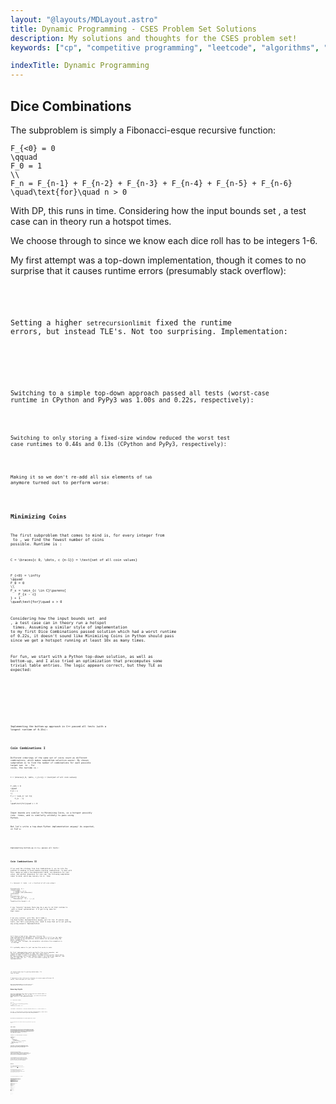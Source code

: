 ```yaml
---
layout: "@layouts/MDLayout.astro"
title: Dynamic Programming - CSES Problem Set Solutions
description: My solutions and thoughts for the CSES problem set!
keywords: ["cp", "competitive programming", "leetcode", "algorithms", "data structures"]

indexTitle: Dynamic Programming
---
```








<Intro />


## Dice Combinations <Spec href="https://cses.fi/problemset/task/1633" cdate="2024-03-13" />

The subproblem is simply a Fibonacci-esque recursive function:

```latex-gather
F_{<0} = 0
\qquad
F_0 = 1
\\
F_n = F_{n-1} + F_{n-2} + F_{n-3} + F_{n-4} + F_{n-5} + F_{n-6}
\quad\text{for}\quad n > 0
```

With DP, this runs in <Eq code="O(n)" /> time. Considering how the input bounds set <Eq code="n \le {10}^6" />, a test case can in theory run a hotspot <Eq code="6 \times {10}^6" /> times.

We choose <Eq code="F_{n-1}" /> through to <Eq code="F_{n-6}" /> since we know each dice roll has to be integers 1-6.

My first attempt was a top-down implementation, though it comes to no surprise that it causes runtime errors (presumably stack overflow):


<SpoilerBlock buttonLabel="Failed Python Solution (Stack Overflow)">
    <Code code={SolDiceCombinations01} lang="py" />
</SpoilerBlock>

Setting a higher `setrecursionlimit` fixed the runtime errors, but instead TLE's. Not too surprising. Implementation:


<SpoilerBlock buttonLabel="Failed Python Solution (TLE)">
    <Code code={SolDiceCombinations02} lang="py" />
</SpoilerBlock>

Switching to a simple top-down approach passed all tests (worst-case runtime in CPython and PyPy3 was 1.00s and 0.22s, respectively):


<Code code={SolDiceCombinations03} lang="py" />

Switching to only storing a fixed-size window reduced the worst test case runtimes to 0.44s and 0.13s (CPython and PyPy3, respectively):


<Code code={SolDiceCombinations04} lang="py" />

Making it so we don't re-add all six elements of `tab` anymore turned out to perform worse:


<Code code={SolDiceCombinations05} lang="py" />


## Minimizing Coins <Spec href="https://cses.fi/problemset/task/1634" cdate="2024-03-31" />

The first subproblem that comes to mind is, for every integer from <Eq code="0" /> to <Eq code="x" />, we find the fewest number of coins possible. Runtime is <Eq code="O(xn)" />:

```latex-eq
C = \braces{c_0, \dots, c_{n-1}} = \text{set of all coin values}
```
```latex-gather
F_{<0} = \infty
\qquad
F_0 = 0
\\
F_x = \min_{c \in C}\parens{
    F_{x - c}
} + 1
\quad\text{for}\quad x > 0
```

Considering how the input bounds set <Eq code="n \le 100" /> and <Eq code="x \le {10}^6" />, a test case can in theory run a hotspot <Eq code="{10}^8" /> times. Assuming a similar style of implementation to my first Dice Combinations passed solution which had a worst runtime of 0.22s, it doesn't sound like Minimizing Coins in Python should pass since we get a hotspot running at least 10x as many times.

For fun, we start with a Python top-down solution, as well as bottom-up, and I also tried an optimization that precomputes some trivial table entries. The logic appears correct, but they TLE as expected:


<SpoilerBlock buttonLabel="Failed Python Top-Down Solution (TLE)">
    <Code code={SolMinimizingCoins01} lang="py" />
</SpoilerBlock>

<SpoilerBlock buttonLabel="Failed Python Bottom-Up Solution (TLE)">
    <Code code={SolMinimizingCoins02} lang="py" />
</SpoilerBlock>

<SpoilerBlock buttonLabel="Failed Python Bottom-Up Solution With Optimization (TLE)">
    <Code code={SolMinimizingCoins03} lang="py" />
</SpoilerBlock>

Implementing the bottom-up approach in C++ passed all tests (with a longest runtime of 0.15s):


<Code code={SolMinimizingCoins05} lang="cpp" />


## Coin Combinations I <Spec href="https://cses.fi/problemset/task/1635" cdate="2024-04-01" />

Different orderings of the same set of coins count as different combinations, which makes subproblem selection easier. My chosen subproblem is to find the number of combinations for each possible target sum <Eq code="0" /> to <Eq code="x" />. For <Eq code="n" /> coins, the runtime is <Eq code="O(xn)" />:

```latex-eq
C = \braces{c_0, \dots, c_{n-1}} = \text{set of all coin values}
```
```latex-gather
F_{<0} = 0
\qquad
F_0 = 1
\\
F_x = \sum_{c \in C}{
    F_{x - c}
}
\quad\text{for}\quad x > 0
```

Input bounds are similar to Minimizing Coins, so a hotspot possibly runs <Eq code="{10}^8" /> times, and is similarly unlikely to pass using Python.

But let's write a top-down Python implementation anyway! As expected, it TLE's:


<SpoilerBlock buttonLabel="Failed Python Top-Down Solution (TLE)">
    <Code code={SolCoinCombinationsI01} lang="py" />
</SpoilerBlock>

Implementing bottom-up in C++ passes all tests:


<Code code={SolCoinCombinationsI02} lang="cpp" />


## Coin Combinations II <Spec href="https://cses.fi/problemset/task/1636" cdate="2024-04-01" />

If we used the strategy from Coin Combinations I, we run into the problem of needing to avoid double-counting combinations. To deal with this, maybe we need a two-dimensional table: one dimension for coin value, and another dimension for coin sum. The following subproblem comes to mind, which may naively run in <Eq code="O(x^2 n)" /> time:

```latex-eq
C = \braces{c_1, \dots, c_n} = \text{set of all coin values}
```
```latex-gather
F\brackets{0, x} =
\begin{cases}
    1 \quad& x = 0 \\
    0 \quad& \text{otherwise}
\end{cases}
\\
F\brackets{i, x} =
\sum_{j = 0}^{\infty}{
    F\brackets{i - 1, x - j c_i}
}
\quad\text{for}\quad i > 0
```

I say "naively" because there may be a way to cut that runtime to <Eq code="O(xn)" /> with a clever optimization. I'll get to my idea for that later.

I am very certain <Eq code="O(x^2 n)" /> will TLE, but I made a top-down Python implementation anyway just for fun. It passes some tests, but TLE's everything else. Good to know that we're not getting any wrong answers! Implementation:


<SpoilerBlock buttonLabel="Failed Python Top-Down Solution (TLE)">
    <Code code={SolCoinCombinationsII01} lang="py" />
</SpoilerBlock>

Let's have a look at my <Eq code="O(xn)" /> idea now. I'd use the same subproblem and implement it bottom-up, but I'd fill up the table with the help of an accumulator, which should let me avoid doing the whole <Eq code="\sum_{j=0}^{\infty}" /> summation in <Eq code="O(x)" /> time each time. Instead, the accumulator calculates this summation in <Eq code="O(1)" /> on average.

It's probably easier to just see how this works in code.

My first implementation works perfectly fine on my computer, but causes weird `RUNTIME ERROR`s on some test cases when I submit to CSES. I have a screenshot included in the spoiler block below. My code provides the correct answers when I run them on my computer, and none of them TLE, so... I'm not sure what's going on. Full implementation:


<SpoilerBlock buttonLabel="Failed C++ Bottom-Up Solution, Weird Runtime Error?">
    <Code code={SolCoinCombinationsII02} lang="cpp" />
    <FiguresBlock>
        <FigImg src={SolCoinCombinationsII02TestResults} alt="Submission test results for my first C++ optimized bottom-up solution." />
    </FiguresBlock>
</SpoilerBlock>

*(If anyone knows why I'm getting `RUNTIME ERROR`, I'd love to know!)*

I improved on this solution by changing to a more space-efficient 1D vector, which did pass all test cases:


<Code code={SolCoinCombinationsII04} lang="cpp" />

<Todo>Were the `RUNTIME ERROR`s to do with the way I implemented the 2D table as 2D vectors?</Todo>


## Removing Digits <Spec href="https://cses.fi/problemset/task/1637" cdate="2024-04-03" />

The first subproblem that comes to mind finds the minimum number of steps for each number from <Eq code="0" /> to <Eq code="n" />. It runs in <Eq code="O(n \log_{10} n)" /> since there are <Eq code="O(n)" /> entries in the 1D table, and at each entry, you check every decimal digit (which is <Eq code="O(\log_{10} n)" />). The subproblem written out:

```latex-eq
n = \text{input number}
```
```latex-gather
F_0 = 0
\\
F_n = \min_{d \in D\parens{n}}\parens{
    F_{n - d}
} + 1
\quad\text{for}\quad x > 0
```
```latex-eq
\text{where } D\parens{n} = \text{all decimal digits of } n \text{ except } 0
```

For fun, I started with a Python top-down implementation, which TLE's as expected, but also didn't give any wrong answers:


<SpoilerBlock buttonLabel="Failed Python Top-Down Solution (TLE)">
    <Code code={SolRemovingDigits01} lang="py" />
</SpoilerBlock>

My bottom-up implementation in Python passed all tests:


<Code code={SolRemovingDigits02} lang="py" />

It also passed all tests when I used string conversion to get the digits:


<Code code={SolRemovingDigits03} lang="py" />


## Grid Paths <Spec href="https://cses.fi/problemset/task/1638" cdate="2024-04-03" />

The fact that paths can only move in one direction makes this problem so much easier since you don't have to worry about paths backtracking. The first subproblem that comes to mind is to, at each cell in the grid, you add up how many paths can come from above with how many paths can come from the left. It runs in <Eq code="O(n^2)" /> (or more usefully, <Eq code="O(N)" /> for <Eq code="N" /> total cells in the grid):

```latex-gather
G\brackets{i, j} \in \braces{\texttt{EMPTY}, \texttt{TRAP}}
```
```latex-gather
F\brackets{i, j} =
\begin{cases}
    0
    \quad&
        \parens{i < 0}
        \lor \parens{j < 0}
        \lor \parens{G\brackets{i, j} = \texttt{TRAP}}
    \\
    F\brackets{i - 1, j} + F\brackets{i, j - 1}
    \quad& \text{otherwise}
\end{cases}
```

Surprisingly, a Python top-down implementation using `@functools.cache` (and running on CPython3) almost passed, but TLE'd on only 2 out of the 15 test cases:


<SpoilerBlock buttonLabel="Failed Python Top-Down Solution (TLE)">
    <Code code={SolGridPaths01} lang="py" />
</SpoilerBlock>

It took 0.99s for one of the passed <Eq code="1000 \times 1000" /> test cases, which indicates to me that not only should Python be feasible, but Python top-down is likely to be feasible as well if I can lower the overhead. And indeed it did pass, although the code isn't quite that nice since I'm implementing my own memoization:


<Code code={SolGridPaths03} lang="py" />

My bottom-up implementation is also a bit obscured since I used some tricks to avoid adding if-statements to the main loop (and therefore unnecessary overhead). Here, I pad the grid with an extra row and column (on the top and left sides) so that we automatically get zeroes for paths that try to come from outside of the grid. Implementation:


<Code code={SolGridPaths04} lang="py" />


## Book Shop <Spec href="https://cses.fi/problemset/task/1158" cdate="2024-04-03" />

This is the classic *0-1 knapsack problem*, which I've already done a very detailed writeup on ([here](http://localhost:3000/c/notes/dsa/dynamic-programming/#0-1-knapsack-problem)), so unfortunately, I've already been very thoroughly spoiled on this problem.

The subproblem has two dimensions: "the current book", and current max cost of currently selected books (from <Eq code="0" /> to <Eq code="x" />). At each "current book" (and corresponding current max cost), we find out what the best possible number of pages is whether or not we purchase the current book. It runs in <Eq code="O(nx)" />:

```latex-eq
\braces{\parens{c_1, p_1}, \dots, \parens{c_n, p_n}} = \text{costs and number of pages}
```
```latex-eq
F\brackets{i, x} =
\begin{cases}
    {\displaystyle
        \vphantom{\sum}
        -\infty
    }
    \quad& x < 0
    \\
    {\displaystyle
        \vphantom{\sum}
        0
    }
    \quad& \parens{x \ge 0} \land \parens{i = 0}
    \\
    {\displaystyle
        \max\parens{
            \vphantom{\sum}
            F\brackets{i - 1, x - c_i} + p_i,
            F\brackets{i - 1, x}
        }
    }
    \quad& \text{otherwise}
\end{cases}
```

My first top-down Python implementation TLE'd as I expected:


<SpoilerBlock buttonLabel="Failed Python Top-Down Solution (TLE)">
    <Code code={SolBookShop01} lang="py" />
</SpoilerBlock>

Implementing bottom-up Python with a full <Eq code="O(nx)" />-sized table caused many `RUNTIME ERROR` results, but they otherwise gave me correct answers on my computer (albeit very slowly):


<SpoilerBlock buttonLabel="Failed Python Bottom-Up Solution With Full Table (TLE)">
    <Code code={SolBookShop02} lang="py" />
</SpoilerBlock>

My more optimized bottom-up Python implementation that instead uses a <Eq code="O(x)" />-sized table TLE'd, even on PyPy3:


<SpoilerBlock buttonLabel="Failed Python Bottom-Up Solution With Smaller Table (TLE)">
    <Code code={SolBookShop04} lang="py" />
</SpoilerBlock>

Reimplementing this optimized bottom-up solution in C++ passes all tests with a worst runtime of only 0.15s:


<Code code={SolBookShop05} lang="cpp" />


## Array Description <Spec href="https://cses.fi/problemset/task/1746/" cdate="2024-04-03" />

The first subproblem that comes to mind has two dimensions: current position in the array description, and candidate value for the position. At each position, we simply count the number of possible "paths" coming from the start of the array. The runtime is <Eq code="O(nm)" />.

What I mean by "path" is, let's pretend that the beginning of the array (index 0) is known to be the value 5. From index 0, we might be able to "walk" to three different positions in index 1: \{index 1, value 4\}, \{index 1, value 5\}, and \{index 1, value 6\}. We say that there are valid "paths" from the beginning of the array to these three positions. These paths may extend all the way through the array, constrained by the known array values.

<p><Todo>I should illustrate what I mean by a "path".</Todo></p>

The subproblem written out:

```latex-gather
m = \text{upper bound for array values}
\\
\braces{a_0, \dots, a_{n - 1}} = \text{the array description}
```
```latex-eq
F\brackets{i, v} =
\begin{cases}
    \displaystyle
    \vphantom{\sum_{A}^A}
    \begin{array}{l}
        1
    \end{array}
    \quad& \parens{0 < v \le m} \land \parens{a_0 \in \braces{0, v}} \land \parens{i = 0}
    \\
    \displaystyle
    \begin{array}{l}
        F\brackets{i - 1, v} \\
        \quad + F\brackets{i - 1, v - 1} \\
        \quad + F\brackets{i - 1, v + 1}
    \end{array}
    \quad& \parens{0 < v \le m} \land \parens{a_0 \in \braces{0, v}} \land \parens{i > 0}
    \\
    \displaystyle
    \vphantom{\sum_{A}^A}
    \begin{array}{l}
        0
    \end{array}
    \quad& \text{otherwise}
\end{cases}
```
```latex-eq
\text{solution} = \sum_{v = 1}^m F\brackets{n - 1, v}
```

A top-down implementation in Python TLE'd, but otherwise gave no wrong answers:


<SpoilerBlock buttonLabel="Failed Python Top-Down Solution (TLE)">
    <Code code={SolArrayDescription01} lang="py" />
</SpoilerBlock>

Changing to a bottom-up with a full <Eq code="O(nm)" /> sized table passed all tests with a PyPy3 worst-case runtime of 0.33s:


<Code code={SolArrayDescription02} lang="py" />

Improving on the bottom-up solution by switching to an <Eq code="O(m)" /> table also passed, but now with a PyPy3 worst-case runtime of 0.13s:


<SpoilerBlock buttonLabel="Alternative Python Bottom-Up Solution With O(m) Table (TLE)">
    <Code code={SolArrayDescription03} lang="py" />
</SpoilerBlock>


## Counting Towers <Spec href="https://cses.fi/problemset/task/2413" cdate="2024-04-04" />

This one's a hard one! But also a fun one! Let's start by enumerating some simple examples to get a feel for how this works:

```
n=1  --> solution=2

AB  AA
```
```
n=2  --> solution=8

CD       AB  BA  AB
AB       AC  CA  AB

AA       AA  BC  AA
AA       BC  AA  BB
```

The first idea that comes to mind is to try a subproblem with two dimensions: the <Eq code="x" /> and <Eq code="y" /> coordinates of the top-right of the tower, where the bottom-left corner is at coordinates <Eq code="\parens{0, 0}" />. Let's call this subproblem <Eq code="F\brackets{x, y}" />. <Eq code="x" /> is the column index while <Eq code="y" /> is the row index. However, it doesn't work well:

<SpoilerBlock buttonLabel="explanation of this failed idea">
We expect <Eq code="F\brackets{0, 0} = 1" /> since the only possible tower is a single <Eq code="1 \times 1" /> block.

We expect <Eq code="F\brackets{1, 0} = 2" /> since it's the <Eq code="n = 1" /> case. Perhaps we should try calculating every possible block that contains coordinates <Eq code="\parens{1, 0}" />? Let's try sketching it out:

```
(Apologies if this is hard to understand, but hopefully it'll be clear
by the time you also see the F[1, 1] example.)

There are two cases of blocks that contain (1, 0):

    ?A   AA

The first case can only be the tower:

    BA

Therefore, the first case shows one possible tower.

The second case is trivially just the entire tower being a single block,
therefore it also shows only one tower.

Therefore, there are two possible towers for F[1, 0].
```

Let's also try <Eq code="F\brackets{1, 1}" />, which is the <Eq code="n = 2" /> case:

```
There are four cases to consider:

    ?A   AA   ?A   AA
    ??   ??   ?A   AA

Case 1 has 3 combinations:

    BA   BA  BA
    CD   BD  DD

Case 2 has 2 combinations:

    AA   AA
    BC   BB

Case 3 has 2 combinations:

    BA   BA
    CA   BA

Case 4 trivially only has the one combination:

    AA
    AA

Therefore, there are 8 possible towers for F[1, 1].
```

And let's also try <Eq code="F\brackets{1, 2}" />:

```
n=3

case 1 has 1 combination:
XX
XX
XX

case 2 has 2 combinations:
XX       XX XX
XX  -->  XX XX
??       AB AA

case 3 has 8 combinations:
XX       XX   XX XX XX   XX   XX XX XX   (These are all similar
??  -->  CD   AB BA AB   AA   AA BC AA   to n=1.)
??       AB   AC CA AB   AA   BC AA BB

case 4 has 4 combinations:
?X       AX AX CX AX
?X  -->  BX AX AX AX
?X       CX CX AX AX

case 5 has 6 combinations:
?X       AX   AX BX BX   AX   AX
?X  -->  BX   AX AX CX   AX   AX
??       CD   CD AD AA   BB   AB

case 6 has 12 combinations:
?X       YX   YX YX YX   YX   YX YX YX   (This row is all
??  -->  CD   AB BA AB   AA   AA BC AA   similar to case 3.)
??       AB   AC CA AB   AA   BC AA BB

         YX YX YX        YX
         YD YB YA        YX
         AB AA BA        YA


Therefore, there are 33 possible towers for F[1, 2].
```

So how might we calculate each cases of <Eq code="F\brackets{1, 2}" />?

The first thing that comes to mind is to try breaking it down into three calculations. Let's try Case 6 as an example. Case 6 might be seen as a combination of three cases: <Eq code="F\brackets{0, 2}" />, <Eq code="F\brackets{1, 1}" />, and <Eq code="F\brackets{0, 1}" />:

```
F[0, 2]  |  F[1, 1]  |  F[0, 1]
         |           |
   ?     |           |
   ?     |     ??    |     ?
   ?     |     ??    |     ?
         |           |
4 combs. | 8 combs.  | 2 combs.
```

```latex-align
F\brackets{0, 2} + F\brackets{1, 1} - F\brackets{0, 1}
&= 4 + 8 - 2
\\
&= 10 \ne 12
```

I also tried out:

```latex-align
F\brackets{0, 2} + F\brackets{1, 1}
&= 4 + 8
\\
&= 12
```

But this doesn't generalize well. For example:

```
The case to consider:

    ?A
    ??

This would be F[0, 1] + F[1, 0] = 2 + 2 = 4

But we have already seen that this case should only have 3 combinations.
```

I'm still not sure how to make this idea work, so let's move on to something different.
</SpoilerBlock>


<SpoilerBlock buttonLabel="Failed Python Top-Down Solution (Wrong Answers)">
    <Code code={SolCountingTowers01} lang="py" />
</SpoilerBlock>

The next idea that comes to mind is also two dimensions, with one dimension for height of the left side, and one for the right side. It naively sounds like it should perform poorly at <Eq code="O(n^2)" /> where <Eq code="n \le {10}^6" />, but maybe we can apply the same trick as Coin Combinations II where we use an accumulator?

Let's start by visualizing what's going on then formalizing the subproblem:

```
Case 1: Both sides same level
        We arbitrarily pick the top-right block to be fixed.

   F[3,3] = F[3,2] + F[3,1] + F[3,0] + F[2,2] + F[1,1] + F[0,0]

     ??       ?        ?        ?
     ??   =   ??   +   ?    +   ?    +   ??   +        +
     ??       ??       ??       ?        ??       ??

Case 2: Left side is taller
        We pick the tallest block to be fixed.

   F[3,2] = F[2,2] + F[1,2] + F[0,2]

     ?
     ??   =   ??   +    ?   +    ?
     ??       ??       ??        ?

Case 3: Right side is taller
        We just mirror it.

   F[2,3] = F[3,2]

      ?       ?
     ??   =   ??
     ??       ??
```

Writing out the subproblem:

```latex-eq
F\brackets{a, b} =
\begin{cases}
    \displaystyle
    \vphantom{\sum_{A}^A}
    \begin{array}{l}
        1
    \end{array}
    \quad& \parens{a = b = 0}
    \\
    \displaystyle
    \vphantom{\sum_{A}^A}
    \begin{array}{l}
        \displaystyle
        \sum_{x = 0}^{b - 1}\parens{\vphantom{\sum} F\brackets{a, x} + F\brackets{x, x}}
    \end{array}
    \quad& \parens{a = b \ne 0}
    \\
    \displaystyle
    \vphantom{\sum_{A}^A}
    \begin{array}{l}
        F\brackets{b, a}
    \end{array}
    \quad& \parens{a < b \ne 0}
    \\
    \displaystyle
    \vphantom{\sum_{A}^A}
    \begin{array}{l}
        \displaystyle
        \sum_{x = 0}^{a - 1}{F\brackets{x, b}}
    \end{array}
    \quad& \parens{b < a \ne 0}
\end{cases}
```

I made a naive top-down Python implementation and ran it against the example and it passed! However, it was really, really, terribly slow. Implementation:


<SpoilerBlock buttonLabel="Failed Python Top-Down Solution (Extremely Slow)">
    <Code code={SolCountingTowers02} lang="py" />
</SpoilerBlock>

In an attempt to optimize, I tried expanding some calculations to get a feel for what we might build accumulators for. However, I found nothing. Here's what I tried:

<SpoilerBlock buttonLabel="Full Working">
```latex-align
F\brackets{1, 1}
&= F\brackets{1, 0} + F\brackets{0, 0}
```
```latex-align
F\brackets{2, 2}
&= F\brackets{2, 1} + F\brackets{1, 1}
\\
&\qquad + F\brackets{2, 0} + F\brackets{0, 0}
\\
&= \parens{F\brackets{1, 1} + F\brackets{0, 1}} + F\brackets{1, 1}
\\
&\qquad + \parens{F\brackets{1, 0} + F\brackets{0, 0}} + F\brackets{0, 0}
\\
&= 2 F\brackets{1, 1} + 2 F\brackets{0, 0} + 2 F\brackets{1, 0}
```
```latex-align
F\brackets{3, 3}
&= F\brackets{3, 2} + F\brackets{2, 2}
\\
&\qquad + F\brackets{3, 1} + F\brackets{1, 1}
\\
&\qquad + F\brackets{3, 0} + F\brackets{0, 0}
\\
&= \parens{F\brackets{2, 2} + F\brackets{1, 2} + F\brackets{0, 2}} + F\brackets{2, 2}
\\
&\qquad + \parens{F\brackets{2, 1} + F\brackets{1, 1} + F\brackets{0, 1}} + F\brackets{1, 1}
\\
&\qquad + \parens{F\brackets{2, 0} + F\brackets{1, 0} + F\brackets{0, 0}} + F\brackets{0, 0}
\\
&= 2 F\brackets{2, 1} + 2 F\brackets{2, 2} + 2 F\brackets{2, 0}
\\
&\qquad + 2 F\brackets{1, 1} + 2 F\brackets{1, 0}
\\
&\qquad + 2 F\brackets{0, 0}
\\
&= 2 \parens{F\brackets{1, 1} + F\brackets{0, 1}} + 2 F\brackets{2, 2} + 2 F\brackets{2, 0}
\\
&\qquad + 2 F\brackets{1, 1} + 2 F\brackets{1, 0}
\\
&\qquad + 2 F\brackets{0, 0}
\\
&= 2 F\brackets{2, 2} + 2 F\brackets{2, 0}
\\
&\qquad + 4 F\brackets{1, 1} + 4 F\brackets{1, 0}
\\
&\qquad + 2 F\brackets{0, 0}
```
```latex-align
F\brackets{4, 4}
&= F\brackets{4, 3} + F\brackets{3, 3}
\\
&\qquad + F\brackets{4, 2} + F\brackets{2, 2}
\\
&\qquad + F\brackets{4, 1} + F\brackets{1, 1}
\\
&\qquad + F\brackets{4, 0} + F\brackets{0, 0}
\\
&= \parens{F\brackets{3, 3} + F\brackets{2, 3} + F\brackets{1, 3} + F\brackets{0, 3}}
+ F\brackets{3, 3}
\\
&\qquad + \parens{F\brackets{3, 2} + F\brackets{2, 2} + F\brackets{1, 2} + F\brackets{0, 2}}
+ F\brackets{2, 2}
\\
&\qquad + \parens{F\brackets{3, 1} + F\brackets{2, 1} + F\brackets{1, 1} + F\brackets{0, 1}}
+ F\brackets{1, 1}
\\
&\qquad + \parens{F\brackets{3, 0} + F\brackets{2, 0} + F\brackets{1, 0} + F\brackets{0, 0}}
+ F\brackets{0, 0}
\\
&= \parens{F\brackets{3, 2} + F\brackets{3, 1} + F\brackets{3, 0}}
+ 2 F\brackets{3, 3}
\\
&\qquad + \parens{F\brackets{3, 2} + F\brackets{2, 1} + F\brackets{2, 0}}
+ 2 F\brackets{2, 2}
\\
&\qquad + \parens{F\brackets{3, 1} + F\brackets{2, 1} + F\brackets{1, 0}}
+ 2 F\brackets{1, 1}
\\
&\qquad + \parens{F\brackets{3, 0} + F\brackets{2, 0} + F\brackets{1, 0}}
+ 2 F\brackets{0, 0}
\\
&= 2 F\brackets{3, 3} + 2 F\brackets{3, 2} + 2 F\brackets{3, 1} + 2 F\brackets{3, 0}
\\
&\qquad + 2 F\brackets{2, 2} + 2 F\brackets{2, 1} + 2 F\brackets{2, 0}
\\
&\qquad + 2 F\brackets{1, 1} + 2 F\brackets{1, 0}
\\
&\qquad + 2 F\brackets{0, 0}
\\
&= 2 F\brackets{3, 3}
+ 2 \parens{F\brackets{2, 2} + F\brackets{2, 1} + F\brackets{2, 0}}
+ 2 \parens{F\brackets{2, 1} + F\brackets{1, 1} + F\brackets{1, 0}}
+ 2 F\brackets{3, 0}
\\
&\qquad + 2 F\brackets{2, 2}
+ 2 \parens{F\brackets{1, 1} + F\brackets{1, 0}}
+ 2 F\brackets{2, 0}
\\
&\qquad + 2 F\brackets{1, 1} + 2 F\brackets{1, 0}
\\
&\qquad + 2 F\brackets{0, 0}
\\
&= 2 F\brackets{3, 3}
+ 4 \parens{F\brackets{2, 1}}
+ 2 F\brackets{3, 0}
\\
&\qquad + 4 F\brackets{2, 2}
+ 4 F\brackets{2, 0}
\\
&\qquad + 6 F\brackets{1, 1} + 6 F\brackets{1, 0}
\\
&\qquad + 2 F\brackets{0, 0}
\\
&= 2 F\brackets{3, 3}
+ 4 \parens{F\brackets{1, 1} + F\brackets{1, 0}}
+ 2 F\brackets{3, 0}
\\
&\qquad + 4 F\brackets{2, 2}
+ 4 F\brackets{2, 0}
\\
&\qquad + 6 F\brackets{1, 1} + 6 F\brackets{1, 0}
\\
&\qquad + 2 F\brackets{0, 0}
\\
&= 2 F\brackets{3, 3} + 2 F\brackets{3, 0}
\\
&\qquad + 4 F\brackets{2, 2} + 4 F\brackets{2, 0}
\\
&\qquad + 10 F\brackets{1, 1} + 10 F\brackets{1, 0}
\\
&\qquad + 2 F\brackets{0, 0}
```
</SpoilerBlock>

```latex-align
F\brackets{1, 1}
&= F\brackets{1, 0} + F\brackets{0, 0}
```
```latex-align
F\brackets{2, 2}
&= 2 F\brackets{1, 1} + 2 F\brackets{0, 0} + 2 F\brackets{1, 0}
```
```latex-align
F\brackets{3, 3}
&= 2 F\brackets{2, 2} + 2 F\brackets{2, 0}
\\
&\qquad + 4 F\brackets{1, 1} + 4 F\brackets{1, 0}
\\
&\qquad + 2 F\brackets{0, 0}
```
```latex-align
F\brackets{4, 4}
&= 2 F\brackets{3, 3} + 2 F\brackets{3, 0}
\\
&\qquad + 4 F\brackets{2, 2} + 4 F\brackets{2, 0}
\\
&\qquad + 10 F\brackets{1, 1} + 10 F\brackets{1, 0}
\\
&\qquad + 2 F\brackets{0, 0}
```

I also tried expanding out the <Eq code="F\brackets{x, 0}" />'s:

<SpoilerBlock buttonLabel="Full Working">
```latex-align
F\brackets{2, 2}
&= 2 F\brackets{1, 1} + 2 F\brackets{0, 0} + 2 F\brackets{0, 0}
\\
&= 2 F\brackets{1, 1} + 4 F\brackets{0, 0}
```
```latex-align
F\brackets{3, 3}
&= 2 F\brackets{2, 2} + 2 \parens{F\brackets{1, 0} + F\brackets{0, 0}}
\\
&\qquad + 4 F\brackets{1, 1} + 4 F\brackets{1, 0}
\\
&\qquad + 2 F\brackets{0, 0}
\\
&= 2 F\brackets{2, 2}
\\
&\qquad + 4 F\brackets{1, 1} + 6 F\brackets{1, 0}
\\
&\qquad + 4 F\brackets{0, 0}
\\
&= 2 F\brackets{2, 2} + 4 F\brackets{1, 1} + 10 F\brackets{0, 0}
```
```latex-align
F\brackets{4, 4}
&= 2 F\brackets{3, 3} + 2 \parens{F\brackets{2, 0} + F\brackets{1, 0} + F\brackets{0, 0}}
\\
&\qquad + 4 F\brackets{2, 2} + 4 F\brackets{2, 0}
\\
&\qquad + 10 F\brackets{1, 1} + 10 F\brackets{1, 0}
\\
&\qquad + 2 F\brackets{0, 0}
\\
&= 2 F\brackets{3, 3}
\\
&\qquad + 4 F\brackets{2, 2} + 6 F\brackets{2, 0}
\\
&\qquad + 10 F\brackets{1, 1} + 12 F\brackets{1, 0}
\\
&\qquad + 4 F\brackets{0, 0}
\\
&= 2 F\brackets{3, 3}
\\
&\qquad + 4 F\brackets{2, 2} + 6 \parens{F\brackets{0, 0} + F\brackets{0, 0}}
\\
&\qquad + 10 F\brackets{1, 1} + 12 F\brackets{0, 0}
\\
&\qquad + 4 F\brackets{0, 0}
\\
&= 2 F\brackets{3, 3} + 4 F\brackets{2, 2} + 10 F\brackets{1, 1} + 28 F\brackets{0, 0}
```
</SpoilerBlock>

```latex-align
F\brackets{2, 2}
&= 2 F\brackets{1, 1} + 4 F\brackets{0, 0}
\\
F\brackets{3, 3}
&= 2 F\brackets{2, 2} + 4 F\brackets{1, 1} + 10 F\brackets{0, 0}
\\
F\brackets{4, 4}
&= 2 F\brackets{3, 3} + 4 F\brackets{2, 2} + 10 F\brackets{1, 1} + 28 F\brackets{0, 0}
```

I also tried expanding the <Eq code="F\brackets{x, x}" />'s:

<SpoilerBlock buttonLabel="Full Working">
```latex-align
F\brackets{2, 2}
&= 4 F\brackets{0, 0} + 4 F\brackets{1, 0}
```
```latex-align
F\brackets{3, 3}
&= 2 \parens{4 F\brackets{0, 0} + 4 F\brackets{1, 0}} + 2 F\brackets{2, 0}
\\
&\qquad + 8 F\brackets{1, 0}
\\
&\qquad + 6 F\brackets{0, 0}
\\
&= 2 F\brackets{2, 0} + 16 F\brackets{1, 0} + 14 F\brackets{0, 0}
```
```latex-align
F\brackets{4, 4}
&= 2 \parens{2 F\brackets{2, 0} + 16 F\brackets{1, 0} + 14 F\brackets{0, 0}} + 2 F\brackets{3, 0}
\\
&\qquad + 4 \parens{4 F\brackets{0, 0} + 4 F\brackets{1, 0}} + 4 F\brackets{2, 0}
\\
&\qquad + 20 F\brackets{1, 0}
\\
&\qquad + 12 F\brackets{0, 0}
\\
&= 2 F\brackets{3, 0} + 36 F\brackets{2, 0} + 68 F\brackets{1, 0} + 28 F\brackets{0, 0}
```
</SpoilerBlock>

```latex-align
F\brackets{2, 2}
&= 4 F\brackets{0, 0} + 4 F\brackets{1, 0}
\\
F\brackets{3, 3}
&= 2 F\brackets{2, 0} + 16 F\brackets{1, 0} + 14 F\brackets{0, 0}
\\
F\brackets{4, 4}
&= 2 F\brackets{3, 0} + 36 F\brackets{2, 0} + 68 F\brackets{1, 0} + 28 F\brackets{0, 0}
```

So let's try a different approach. I believe that the following sums should be easy to build accumulators for:

```latex-eq
\sum_{x = 0}^n F\brackets{x, x}
\qquad\qquad
\sum_{x = 0}^n F\brackets{x, 0}
```

But this sum is giving me headaches right now:

```latex-eq
S\brackets{b} \coloneqq \sum_{x = 0}^{b - 1} F\brackets{x, b}
\quad\text{for } b > 0
```

That sum is an important part of the second line of the subproblem. So is it possible to build an accumulator for it?

```latex-align
S\brackets{b}
&= \sum_{x = 0}^{b - 1} F\brackets{b, x}
= \sum_{x = 0}^{b - 1} \sum_{y = 0}^{b - 1} F\brackets{y, x}
```

Now, let's visualize what's happening. For example, <Eq code="S\brackets{4}" /> is the sum of all of these:

```latex-eq
\begin{array}{cccc}
    F\brackets{0, 3}
        & F\brackets{1, 3}
        & F\brackets{2, 3}
        & \xmemphR{F\brackets{3, 3}}
        \\
    F\brackets{0, 2}
        & F\brackets{1, 2}
        & \xmemphR{F\brackets{2, 2}}
        & F\brackets{3, 2}
        \\
    F\brackets{0, 1}
        & \xmemphR{F\brackets{1, 1}}
        & F\brackets{2, 1}
        & F\brackets{3, 1}
        \\
    \xmemphR{F\brackets{0, 0}}
        & F\brackets{1, 0}
        & F\brackets{2, 0}
        & F\brackets{3, 0}
\end{array}
```

Using the third case of the subproblem, we can reduce this to:

```latex-eq
\begin{array}{cccc}
    {}
        & {}
        & {}
        & \xmemphR{F\brackets{3, 3}}
        \\
    {}
        & {}
        & \xmemphR{F\brackets{2, 2}}
        & 2 F\brackets{3, 2}
        \\
    {}
        & \xmemphR{F\brackets{1, 1}}
        & 2 F\brackets{2, 1}
        & 2 F\brackets{3, 1}
        \\
    \xmemphR{F\brackets{0, 0}}
        & 2 F\brackets{1, 0}
        & 2 F\brackets{2, 0}
        & 2 F\brackets{3, 0}
\end{array}
```

Based on this pattern, <Eq code="S\brackets{b}" /> is reducible to:

```latex-eq
S\brackets{b}
= \sum_{x = 0}^{b - 1} F\brackets{x, x}
+ 2 \sum_{x = 1}^{b - 1} S\brackets{x}
\qquad\text{for } b > 0
```

Therefore, we can calculate <Eq code="S\brackets{b}" /> using accumulators!

Let's now construct an alternative subproblem derived from this, where <Eq code="F'\brackets{n}" /> is the solution for the number of combinations to construct an <Eq code="n" />-sized tower:

```latex-align
F'\brackets{n}
&\coloneqq F\brackets{n, n}
= \sum_{x=0}^{n - 1}\parens{F\brackets{n, x} + F\brackets{x, x}}
\\
&= \sum_{x=0}^{n - 1}F\brackets{n, x}
+ \sum_{x=0}^{n - 1}F\brackets{x, x}
\\
&= S\brackets{n}
+ \sum_{x=0}^{n - 1}F'\brackets{x}
\qquad\text{for } n > 0
```
```latex-eq
F'\brackets{0} = 1
```
```latex-eq
S\brackets{n}
= \sum_{x = 0}^{n - 1} F'\brackets{x}
+ 2 \sum_{x = 1}^{n - 1} S\brackets{x}
\qquad\text{for } n > 0
```

Attempting to simplify seems... too complicated for me to bother right now.

<SpoilerBlock buttonLabel="starting attempt at simplifying">
```latex-align
F'\brackets{n}
&= \sum_{x=0}^{n - 1}F'\brackets{x}
+ \sum_{x = 0}^{n - 1} F'\brackets{x}
+ 2 \sum_{x = 1}^{n - 1} S\brackets{x}
```
</SpoilerBlock>

My Python top-down implementation passed the first two test cases containing queries for <Eq code="n \le 100" />, but we get `RUNTIME ERROR` for the other much bigger test cases, so my code probably goes over the memory usage limit of the auto-judge. Implementation:


<SpoilerBlock buttonLabel="Failed Python Top-Down Solution (RUNTIME ERROR)">
    <Code code={SolCountingTowers05} lang="py" />
</SpoilerBlock>

Reimplementing as bottom-up passed all tests:


<Code code={SolCountingTowers07} lang="py" />


## Edit Distance <Spec href="https://cses.fi/problemset/task/1639" cdate="2024-04-08" />

Thinking through some edge cases, it was tempting to conclude that you'd never need to remove characters from the shorter word, but I believe this would break that assumption:

```
Test case:
   xxABCDEFGH
   ABCDEFGHxxx

The actual edit distance is 5:
   xxABCDEFGH   (0)
   xABCDEFGH    (1)
   ABCDEFGH     (2)
   ABCDEFGHx    (3)
   ABCDEFGHxx   (4)
   ABCDEFGHxxx  (5)

If we disallowed removing characters:
   xxABCDEFGH   (0)
   AxABCDEFGH   (1)
   ABABCDEFGH   (2)
   ...
   ABCDEFGHGH   (8)
   ABCDEFGHxH   (9)
   ABCDEFGHxx   (10)
   ABCDEFGHxxx  (11)
```

The first subproblem that comes to mind is two-dimensional, each dimension is an index into each string. Subproblem <Eq code="F\brackets{i, j}" /> is the edit distance of substrings `string1[0..i]` and `string2[0..j]` (`i` and `j` being inclusive).

I jumped straight into coding a solution first. Here's my Python top-down solution that passes many test cases but only fails due to `RUNTIME ERROR` (almost certainly due to memory usage):


<SpoilerBlock buttonLabel="Failed Python Top-Down Solution (RUNTIME ERROR)">
    <Code code={SolEditDistance02} lang="py" />
</SpoilerBlock>

Writing out the subproblem:

```latex-eq
s_1 = \text{string 1}
\qquad\qquad
s_2 = \text{string 2}
```
```latex-eq
F\brackets{i, j}
= \begin{cases}
    \displaystyle
    \vphantom{\sum_{A}^A}
    \begin{array}{l}
        0
    \end{array}
    \quad& \parens{i < 0} \land \parens{j < 0}
    \\
    \displaystyle
    \vphantom{\sum_{A}^A}
    \begin{array}{l}
        j + 1
    \end{array}
    \quad& \parens{i < 0} \land \parens{j \ge 0}
    \\
    \displaystyle
    \vphantom{\sum_{A}^A}
    \begin{array}{l}
        i + 1
    \end{array}
    \quad& \parens{i \ge 0} \land \parens{j < 0}
    \\
    \displaystyle
    \vphantom{\sum_{A}^A}
    \begin{array}{l}
        F\brackets{i - 1, j - 1}
    \end{array}
    \quad& \parens{i \ge 0}
        \land \parens{j \ge 0}
        \land \parens{s_1\brackets{i} = s_2\brackets{j}}
    \\
    \displaystyle
    \vphantom{\sum_{A}^A}
    \begin{array}{l}
        \displaystyle
        1 + \min(F\brackets{i - 1, j - 1},
        \\
        \qquad F\brackets{i - 1, j}, F\brackets{i, j - 1})
    \end{array}
    \quad& \text{otherwise}
\end{cases}
```

The first case is simply the case of two empty substrings. Naturally, empty substrings are already equivalent.

The second and third cases are the case where you compare an empty substring with a non-empty substring. Naturally, the solution is just the length of the non-empty substring.

My top-down Python solution simplifies these first three cases down with essentially:

```py
assert (i >= -1) and (j >= -1)
if (i < 0) or (j < 0):
    return i + j + 2
```

The fourth case is the case where the two indices point to an equivalent character. This means no change needs to be made at that character.

The final case is where the two indices don't point to an equivalent character. There's a lot going on in that one line, so to see how this works, let's consider this example:

```
              v i=4
string 1: ...AB...
string 2: ..XY.....
             ^ j=3
```

The dots represent characters that we don't care about. Index `i` points to that `B` character in string 1, while index `j` points to that `Y` character in string 2.

To make it easier to understand, let's write this situation down in two different but conceptually identical ways:

```latex-eq
\text{EditDistance}\parens{\texttt{"...AB"}, \texttt{"..XY"}}
```
```latex-eq
F\brackets{4, 3}
```

Recall that the problem specification allows these operations:

1. *Add one character to the string.*
2. *Remove one character from the string.*
3. *Replace one character in the string.*

Let's start with operation 3 because it's the simplest. Let's suppose we change the `B` in string 1 to `Y`:

```latex-align
\text{EditDistance31}\parens{\texttt{"...AB"}, \texttt{"..XY"}}
&= 1 + \text{EditDistance}\parens{\texttt{"...A\xmemphRC{Y}"}, \texttt{"..XY"}}
\\
&= 1 + \text{EditDistance}\parens{\texttt{"...A"}, \texttt{"..X"}}
```
```latex-eq
F_{31}\brackets{4, 3} = 1 + F\brackets{3, 2}
```

The math works out identically even if we instead changed the `Y` in string 2 to `B`:

```latex-align
\text{EditDistance32}\parens{\texttt{"...AB"}, \texttt{"..XY"}}
&= 1 + \text{EditDistance}\parens{\texttt{"...AB"}, \texttt{"..X\xmemphRC{B}"}}
\\
&= 1 + \text{EditDistance}\parens{\texttt{"...A"}, \texttt{"..X"}}
```
```latex-eq
F_{32}\brackets{4, 3} = 1 + F\brackets{3, 2}
```

Now, let's try operation 2. If we remove `B` from string 1:

```latex-eq
\text{EditDistance21}\parens{\texttt{"...AB"}, \texttt{"..XY"}}
= 1 + \text{EditDistance}\parens{\texttt{"...A"}, \texttt{"..XY"}}
```
```latex-eq
F_{21}\brackets{4, 3} = 1 + F\brackets{3, 3}
```

Or if we remove `Y` from string 2 instead:

```latex-eq
\text{EditDistance22}\parens{\texttt{"...AB"}, \texttt{"..XY"}}
= 1 + \text{EditDistance}\parens{\texttt{"...AB"}, \texttt{"..X"}}
```
```latex-eq
F_{22}\brackets{4, 3} = 1 + F\brackets{4, 2}
```

And finally, let's try operation 1. If we insert `Y` to string 1:

```latex-align
\text{EditDistance11}\parens{\texttt{"...AB"}, \texttt{"..XY"}}
&= 1 + \text{EditDistance}\parens{\texttt{"...AB\xmemphRC{Y}"}, \texttt{"..XY"}}
\\
&= 1 + \text{EditDistance}\parens{\texttt{"...AB"}, \texttt{"..X"}}
```
```latex-eq
F_{11}\brackets{4, 3} = 1 + F\brackets{4, 2}
```

And if we instead insert `B` into string 2:

```latex-align
\text{EditDistance12}\parens{\texttt{"...AB"}, \texttt{"..XY"}}
&= 1 + \text{EditDistance}\parens{\texttt{"...AB"}, \texttt{"..XY\xmemphRC{B}"}}
\\
&= 1 + \text{EditDistance}\parens{\texttt{"...A"}, \texttt{"..XY"}}
```
```latex-eq
F_{12}\brackets{4, 3} = 1 + F\brackets{3, 3}
```

Having gone through all six possible operations, it should be fairly straightforward to see how we get <Eq code="1 + \min\parens{F\brackets{i - 1, j - 1}, F\brackets{i - 1, j}, F\brackets{i, j - 1}}" /> as the final case of the subproblem.

I think it's also useful to point out that the equivalence of <Eq code="F_{21} = F_{12}" /> and <Eq code="F_{22} = F_{11}" /> can also be examined more intuitively.

Let's consider these two strings:

```
AXXX
XXX
```

To make them equivalent, you can either delete the `A` from string 1:

```
XXX
XXX
```

or, you can add an `A` to string 2:

```
AXXX
AXXX
```

Either way, we incurred a cost of <Eq code="1" /> operation.

My Python bottom-up implementation passes all tests:


<Code code={SolEditDistance03} lang="py" />

